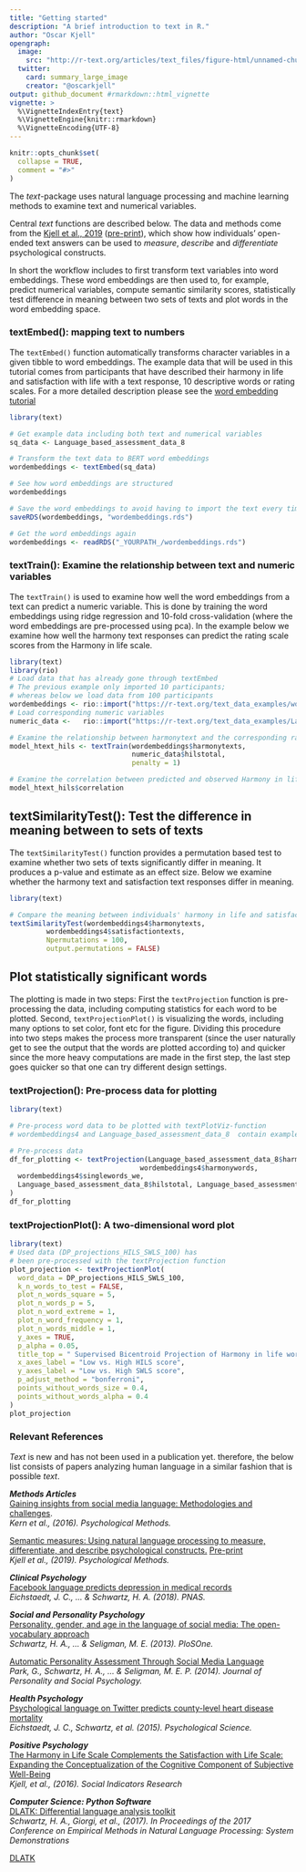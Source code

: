 ```yaml
---
title: "Getting started"
description: "A brief introduction to text in R."
author: "Oscar Kjell"
opengraph:
  image: 
    src: "http://r-text.org/articles/text_files/figure-html/unnamed-chunk-5-1.png"
  twitter:
    card: summary_large_image
    creator: "@oscarkjell"
output: github_document #rmarkdown::html_vignette
vignette: >
  %\VignetteIndexEntry{text}
  %\VignetteEngine{knitr::rmarkdown}
  %\VignetteEncoding{UTF-8}
---
```


```r
knitr::opts_chunk$set(
  collapse = TRUE,
  comment = "#>"
)
```
The *text*-package uses natural language processing and machine learning methods to examine text and numerical variables.  

Central *text* functions are described below. The data and methods come from the [Kjell et al., 2019](https://pubmed.ncbi.nlm.nih.gov/29963879/) ([pre-print](https://psyarxiv.com/er6t7/)), which show how individuals' open-ended text answers can be used to *measure*, *describe* and *differentiate* psychological constructs.  

In short the workflow includes to first transform text variables into word embeddings. These word embeddings are then used to, for example, predict numerical variables, compute semantic similarity scores, statistically test difference in meaning between two sets of texts and plot words in the word embedding space.  

### textEmbed(): mapping text to numbers
The ```textEmbed()``` function automatically transforms character variables in a given tibble to word embeddings. The example data that will be used in this tutorial comes from participants that have described their harmony in life and satisfaction with life with a text response, 10 descriptive words or rating scales. For a more detailed description please see the [word embedding tutorial](https://www.r-text.org/articles/Word%20embeddings.html) 

```r

library(text)

# Get example data including both text and numerical variables
sq_data <- Language_based_assessment_data_8

# Transform the text data to BERT word embeddings
wordembeddings <- textEmbed(sq_data)

# See how word embeddings are structured
wordembeddings

# Save the word embeddings to avoid having to import the text every time
saveRDS(wordembeddings, "wordembeddings.rds")

# Get the word embeddings again
wordembeddings <- readRDS("_YOURPATH_/wordembeddings.rds")
```


### textTrain(): Examine the relationship between text and numeric variables
The ```textTrain()``` is used to examine how well the word embeddings from a text can predict a numeric variable. This is done by training the word embeddings using ridge regression and 10-fold cross-validation (where the word embeddings are pre-processed using pca). In the example below we examine how well the harmony text responses can predict the rating scale scores from the Harmony in life scale.

```r
library(text)
library(rio)
# Load data that has already gone through textEmbed
# The previous example only imported 10 participants; 
# whereas below we load data from 100 participants
wordembeddings <- rio::import("https://r-text.org/text_data_examples/wordembeddings4_100.rda")
# Load corresponding numeric variables
numeric_data <-   rio::import("https://r-text.org/text_data_examples/Language_based_assessment_data_8_100.rda")

# Examine the relationship between harmonytext and the corresponding rating scale
model_htext_hils <- textTrain(wordembeddings$harmonytexts, 
                              numeric_data$hilstotal, 
                              penalty = 1)

# Examine the correlation between predicted and observed Harmony in life scale scores
model_htext_hils$correlation
```

## textSimilarityTest(): Test the difference in meaning between to sets of texts
The ```textSimilarityTest()``` function provides a permutation based test to examine whether two sets of texts significantly differ in meaning. It produces a p-value and estimate as an effect size. Below we examine whether the harmony text and satisfaction text responses differ in meaning. 
```r
library(text)

# Compare the meaning between individuals' harmony in life and satisfaction with life answers
textSimilarityTest(wordembeddings4$harmonytexts, 
         wordembeddings4$satisfactiontexts, 
         Npermutations = 100, 
         output.permutations = FALSE)
```

## Plot statistically significant words 
The plotting is made in two steps: First the ```textProjection``` function is pre-processing the data, including computing statistics for each word to be plotted. Second, ```textProjectionPlot()``` is visualizing the words, including many options to set color, font etc for the figure. Dividing this procedure into two steps makes the process more transparent (since the user naturally get to see the output that the words are plotted according to) and quicker since the more heavy computations are made in the first step, the last step goes quicker so that one can try different design settings.   

### textProjection(): Pre-process data for plotting 
```r
library(text)

# Pre-process word data to be plotted with textPlotViz-function
# wordembeddings4 and Language_based_assessment_data_8  contain example data provided with the package.

# Pre-process data
df_for_plotting <- textProjection(Language_based_assessment_data_8$harmonywords, 
                                wordembeddings4$harmonywords,
  wordembeddings4$singlewords_we,
  Language_based_assessment_data_8$hilstotal, Language_based_assessment_data_8$swlstotal
)
df_for_plotting
```


### textProjectionPlot(): A two-dimensional word plot
```r
library(text)
# Used data (DP_projections_HILS_SWLS_100) has
# been pre-processed with the textProjection function
plot_projection <- textProjectionPlot(
  word_data = DP_projections_HILS_SWLS_100,
  k_n_words_to_test = FALSE,
  plot_n_words_square = 5,
  plot_n_words_p = 5,
  plot_n_word_extreme = 1,
  plot_n_word_frequency = 1,
  plot_n_words_middle = 1,
  y_axes = TRUE,
  p_alpha = 0.05,
  title_top = " Supervised Bicentroid Projection of Harmony in life words",
  x_axes_label = "Low vs. High HILS score",
  y_axes_label = "Low vs. High SWLS score",
  p_adjust_method = "bonferroni",
  points_without_words_size = 0.4,
  points_without_words_alpha = 0.4
)
plot_projection

```


### Relevant References
*Text* is new and has not been used in a publication yet. therefore, the below list consists of papers analyzing human language in a similar fashion that is possible *text*.

***Methods Articles***  
[Gaining insights from social media language: Methodologies and challenges](http://www.peggykern.org/uploads/5/6/6/7/56678211/kern_2016_-_gaining_insights_from_social_media_language-_methodologies_and_challenges.pdf).  
*Kern et al., (2016). Psychological Methods.*

[Semantic measures: Using natural language processing to measure, differentiate, and describe psychological constructs.](https://pubmed.ncbi.nlm.nih.gov/29963879/) [Pre-print](https://psyarxiv.com/er6t7/)  
*Kjell et al.,  (2019). Psychological Methods.*

***Clinical Psychology***  
[Facebook language predicts depression in medical records](https://www.pnas.org/content/115/44/11203/)  
*Eichstaedt, J. C., ... & Schwartz, H. A. (2018). PNAS.*


***Social and Personality Psychology***     
[Personality, gender, and age in the language of social media: The open-vocabulary approach](https://journals.plos.org/plosone/article?id=10.1371/journal.pone.0073791)  
*Schwartz, H. A., … & Seligman, M. E. (2013). PloSOne.*

[Automatic Personality Assessment Through Social Media Language](https://www.semanticscholar.org/paper/Automatic-personality-assessment-through-social-Park-Schwartz/280034e01f41d0184b977479a5474bd805c2922c/)  
*Park, G., Schwartz, H. A., ... & Seligman, M. E. P. (2014). Journal of Personality and Social Psychology.*


***Health Psychology***  
[Psychological language on Twitter predicts county-level heart disease mortality](https://journals.sagepub.com/doi/abs/10.1177/0956797614557867)  
*Eichstaedt, J. C., Schwartz, et al. (2015). Psychological Science.*


***Positive Psychology***  
[The Harmony in Life Scale Complements the Satisfaction with Life Scale: Expanding the Conceptualization of the Cognitive Component of Subjective Well-Being](https://link.springer.com/article/10.1007/s11205-015-0903-z/)  
*Kjell, et al., (2016). Social Indicators Research*

***Computer Science: Python Software***  
[DLATK: Differential language analysis toolkit](https://www.aclweb.org/anthology/D17-2010/)  
*Schwartz, H. A., Giorgi, et al., (2017).  In Proceedings of the 2017 Conference on Empirical Methods in Natural Language Processing: System Demonstrations* 


[DLATK](http://dlatk.wwbp.org/)



